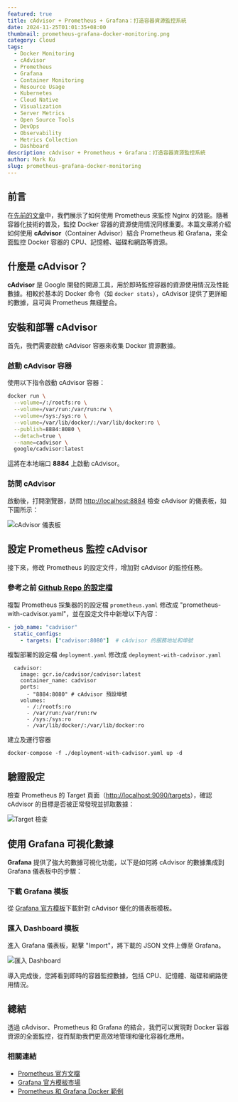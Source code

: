 ```yaml
---
featured: true
title: cAdvisor + Prometheus + Grafana：打造容器資源監控系統
date: 2024-11-25T01:01:35+08:00
thumbnail: prometheus-grafana-docker-monitoring.png
category: Cloud
tags:
  - Docker Monitoring
  - cAdvisor
  - Prometheus
  - Grafana
  - Container Monitoring
  - Resource Usage
  - Kubernetes
  - Cloud Native
  - Visualization
  - Server Metrics
  - Open Source Tools
  - DevOps
  - Observability
  - Metrics Collection
  - Dashboard
description: cAdvisor + Prometheus + Grafana：打造容器資源監控系統
author: Mark Ku
slug: prometheus-grafana-docker-monitoring
---
```

## 前言

在[先前的文章](https://blog.markkulab.net/prometheus-monitoring-nginx-requests/)中，我們展示了如何使用 Prometheus 來監控 Nginx 的效能。隨著容器化技術的普及，監控 Docker 容器的資源使用情況同樣重要。本篇文章將介紹如何使用 **cAdvisor**（Container Advisor）結合 Prometheus 和 Grafana，來全面監控 Docker 容器的 CPU、記憶體、磁碟和網路等資源。

## 什麼是 cAdvisor？
**cAdvisor** 是 Google 開發的開源工具，用於即時監控容器的資源使用情況及性能數據。相較於基本的 Docker 命令（如 `docker stats`），cAdvisor 提供了更詳細的數據，且可與 Prometheus 無縫整合。

## 安裝和部署 cAdvisor

首先，我們需要啟動 cAdvisor 容器來收集 Docker 資源數據。

### 啟動 cAdvisor 容器

使用以下指令啟動 cAdvisor 容器：

```bash
docker run \
  --volume=/:/rootfs:ro \
  --volume=/var/run:/var/run:rw \
  --volume=/sys:/sys:ro \
  --volume=/var/lib/docker/:/var/lib/docker:ro \
  --publish=8884:8080 \
  --detach=true \
  --name=cadvisor \
  google/cadvisor:latest
```

這將在本地端口 **8884** 上啟動 cAdvisor。

### 訪問 cAdvisor

啟動後，打開瀏覽器，訪問 [http://localhost:8884](http://localhost:8884) 檢查 cAdvisor 的儀表板，如下圖所示：

![cAdvisor 儀表板](https://hackmd.io/_uploads/HyB44kmQ1g.png)

## 設定 Prometheus 監控 cAdvisor

接下來，修改 Prometheus 的設定文件，增加對 cAdvisor 的監控任務。

### 參考之前 [Github Repo 的設定檔](https://github.com/markku636/Prometheus) 


複製 Prometheus 採集器的的設定檔 `prometheus.yaml` 修改成 "prometheus-with-cadvisor.yaml"，並在設定文件中新增以下內容：

```yaml
- job_name: "cadvisor"
  static_configs:
    - targets: ["cadvisor:8080"]  # cAdvisor 的服務地址和埠號
```
複製部署的設定檔 `deployment.yaml` 修改成 `deployment-with-cadvisor.yaml`

```
  cadvisor:
    image: gcr.io/cadvisor/cadvisor:latest
    container_name: cadvisor
    ports:
      - "8884:8080" # cAdvisor 預設埠號
    volumes:
      - /:/rootfs:ro
      - /var/run:/var/run:rw
      - /sys:/sys:ro
      - /var/lib/docker/:/var/lib/docker:ro    
```
建立及運行容器
```
docker-compose -f ./deployment-with-cadvisor.yaml up -d

```

## 驗證設定
檢查 Prometheus 的 Target 頁面（[http://localhost:9090/targets](http://localhost:9090/targets)），確認 cAdvisor 的目標是否被正常發現並抓取數據：

![Target 檢查](https://hackmd.io/_uploads/HJxb_kmXkl.png)



## 使用 Grafana 可視化數據

**Grafana** 提供了強大的數據可視化功能，以下是如何將 cAdvisor 的數據集成到 Grafana 儀表板中的步驟：

### 下載 Grafana 模板

從 [Grafana 官方模板](https://grafana.com/grafana/dashboards/16314-docker-container-os-node-node-exporter-cadvisor/)下載針對 cAdvisor 優化的儀表板模板。

### 匯入 Dashboard 模板

進入 Grafana 儀表板，點擊 "Import"，將下載的 JSON 文件上傳至 Grafana。

![匯入 Dashboard](https://hackmd.io/_uploads/ByC_1g7X1e.png)

導入完成後，您將看到即時的容器監控數據，包括 CPU、記憶體、磁碟和網路使用情況。

## 總結

透過 cAdvisor、Prometheus 和 Grafana 的結合，我們可以實現對 Docker 容器資源的全面監控，從而幫助我們更高效地管理和優化容器化應用。


### 相關連結

- [Prometheus 官方文檔](https://prometheus.io/docs/)
- [Grafana 官方模板市場](https://grafana.com/grafana/dashboards/)
- [Prometheus 和 Grafana Docker 範例](https://yunlzheng.gitbook.io/prometheus-book/part-ii-prometheus-jin-jie/exporter/commonly-eporter-usage/use-prometheus-monitor-container)

